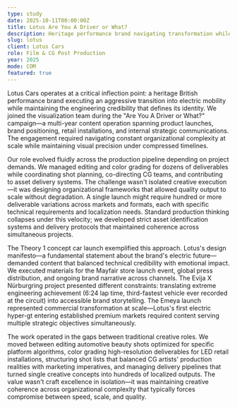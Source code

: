 ```yaml
---
type: study
date: 2025-10-11T00:00:00Z
title: Lotus Are You A Driver or What?
description: Heritage performance brand navigating transformation while maintaining its soul
slug: lotus
client: Lotus Cars
role: Film & CG Post Production
year: 2025
mode: COM
featured: true
---
```


<MdxContent>

Lotus Cars operates at a critical inflection point: a heritage British performance brand executing an aggressive transition into electric mobility while maintaining the engineering credibility that defines its identity. We joined the visualization team during the "Are You A Driver or What?" campaign—a multi-year content operation spanning product launches, brand positioning, retail installations, and internal strategic communications. The engagement required navigating constant organizational complexity at scale while maintaining visual precision under compressed timelines.

Our role evolved fluidly across the production pipeline depending on project demands. We managed editing and color grading for dozens of deliverables while coordinating shot planning, co-directing CG teams, and contributing to asset delivery systems. The challenge wasn't isolated creative execution—it was designing organizational frameworks that allowed quality output to scale without degradation. A single launch might require hundred or more deliverable variations across markets and formats, each with specific technical requirements and localization needs. Standard production thinking collapses under this velocity; we developed strict asset identification systems and delivery protocols that maintained coherence across simultaneous projects.

</MdxContent>

<MdxMedia>
	<MdxMediaItem src="L1C1.webm" />
</MdxMedia>

<MdxMedia>
	<MdxMediaItem src="L1A1.webp" />
</MdxMedia>

<MdxMedia>
	<MdxMediaItem src="L1D1.webm" />
</MdxMedia>

<MdxContent>

The Theory 1 concept car launch exemplified this approach. Lotus's design manifesto—a fundamental statement about the brand's electric future—demanded content that balanced technical credibility with emotional impact. We executed materials for the Mayfair store launch event, global press distribution, and ongoing brand narrative across channels. The Evija X Nürburgring project presented different constraints: translating extreme engineering achievement (6:24 lap time, third-fastest vehicle ever recorded at the circuit) into accessible brand storytelling. The Emeya launch represented commercial transformation at scale—Lotus's first electric hyper-gt entering established premium markets required content serving multiple strategic objectives simultaneously.

</MdxContent>

<MdxMedia>
	<MdxMediaItem src="L1E1.webm" />
</MdxMedia>

<MdxMedia>
	<MdxMediaItem src="L1B1.webm" />
</MdxMedia>

<MdxMedia>
	<MdxMediaItem src="L1B1.webp" />
	<MdxMediaItem src="L1B2.webp" />
	<MdxMediaItem src="L1B3.webp" />
</MdxMedia>

<MdxMedia>
	<MdxMediaItem src="L1C2.webm" />
</MdxMedia>

<MdxContent>

The work operated in the gaps between traditional creative roles. We moved between editing automotive beauty shots optimized for specific platform algorithms, color grading high-resolution deliverables for LED retail installations, structuring shot lists that balanced CG artists' production realities with marketing imperatives, and managing delivery pipelines that turned single creative concepts into hundreds of localized outputs. The value wasn't craft excellence in isolation—it was maintaining creative coherence across organizational complexity that typically forces compromise between speed, scale, and quality.

</MdxContent>

<MdxMedia>
	<MdxMediaItem src="L1D1.webp" />
	<MdxMediaItem src="L1D2.webp" />
</MdxMedia>
